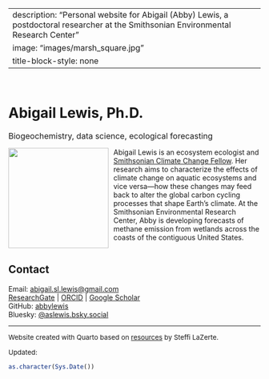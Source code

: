 
---
description: "Personal website for Abigail (Abby) Lewis, a postdoctoral researcher at the Smithsonian Environmental Research Center"
image: "images/marsh_square.jpg"
title-block-style: none
---

<br>

# Abigail Lewis, Ph.D.  
<span style ="font-size:12pt">Biogeochemistry, data science, ecological forecasting</span>

![](images/marsh_square.jpg){style="float:left; padding-right:10px; width:200px; alt:'Abby Lewis at the Global Change Research Wetland'"}

Abigail Lewis is an ecosystem ecologist and [Smithsonian Climate Change Fellow](https://serc.si.edu/staff/abigail-lewis). Her research aims to characterize the effects of climate change on aquatic ecosystems and vice versa—how these changes may feed back to alter the global carbon cycling processes that shape Earth’s climate. At the Smithsonian Environmental Research Center, Abby is developing forecasts of methane emission from wetlands across the coasts of the contiguous United States.

<div style="clear:left"></div>

## Contact

Email: [abigail.sl.lewis@gmail.com](mailto:abigail.sl.lewis@gmail.com)  
[ResearchGate](https://www.researchgate.net/profile/Abigail-Lewis-9) | [ORCID](http://orcid.org/0000-0001-9933-4542) | [Google Scholar](https://scholar.google.com/citations?user=RZ_wNlMAAAAJ)  
GitHub: [abbylewis](https://github.com/abbylewis)  
Bluesky: [\@aslewis.bsky.social](https://bsky.app/profile/aslewis.bsky.social)  

-----

<span style ="font-size:10pt">Website created with Quarto based on [resources](https://steffilazerte.ca/posts/github-website/) by Steffi LaZerte. </span>

<span style ="font-size:10pt">Updated:</span>
```r
as.character(Sys.Date())
```

